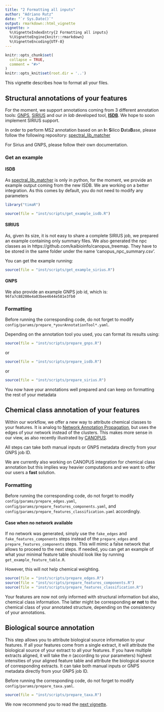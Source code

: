```yaml
---
title: "2 Formatting all inputs"
author: "Adriano Rutz"
date: "`r Sys.Date()`"
output: rmarkdown::html_vignette
vignette: >
  %\VignetteIndexEntry{2 Formatting all inputs}
  %\VignetteEngine{knitr::rmarkdown}
  %\VignetteEncoding{UTF-8}
---
```


```r
knitr::opts_chunk$set(
  collapse = TRUE,
  comment = "#>"
)
knitr::opts_knit$set(root.dir = '..')
```

This vignette describes how to format all your files.

## Structural annotations of your features

For the moment, we support annotations coming from 3 different annotation tools: [GNPS](https://gnps.ucsd.edu), [SIRIUS](https://bio.informatik.uni-jena.de/software/sirius) and our *in lab* developed tool, **[ISDB](https://github.com/mandelbrot-project/spectral_lib_matcher)**.
We hope to soon implement SIRIUS support.

In order to perform MS2 annotation based on an **I**n **S**ilico **D**ata**B**ase, please follow the following repository: [spectral_lib_matcher](https://github.com/mandelbrot-project/spectral_lib_matcher)

For Sirius and GNPS, please follow their own documentation.

### Get an example

#### ISDB

As [spectral_lib_matcher](https://github.com/mandelbrot-project/spectral_lib_matcher) is only in python, for the moment, we provide an example output coming from the new ISDB.
We are working on a better integration. 
As this comes by default, you do not need to modify any parameters

```r
library("timaR")
```

```r
source(file = "inst/scripts/get_example_isdb.R")
```

#### SIRIUS
As, given its size, it is not easy to share a complete SIRIUS job, we prepared an example containing only summary files.
We also generated the npc classes as in https://github.com/kaibioinfo/canopus_treemap.
They have to be stored in the same folder under the name 'canopus_npc_summary.csv'.

You can get the example running:
```r
source(file = "inst/scripts/get_example_sirius.R")
```

#### GNPS

We also provide an example GNPS job id, which is: `96fa7c88200e4a03bee4644e581e3fb0`

### Formatting

Before running the corresponding code, do not forget to modify `config/params/prepare_*yourAnnotationTool*.yaml`.

Depending on the annotation tool you used, you can format its results using: 

```r
source(file = "inst/scripts/prepare_gnps.R")
```

or 

```r
source(file = "inst/scripts/prepare_isdb.R")
```

or 

```r
source(file = "inst/scripts/prepare_sirius.R")
```

You now have your annotations well prepared and can keep on formatting the rest of your metadata

## Chemical class annotation of your features

Within our workflow, we offer a new way to attribute chemical classes to your features.
It is analog to [Network Annotation Propagation](https://ccms-ucsd.github.io/GNPSDocumentation/nap/), but uses the edges of your network instead of the clusters.
This makes more sense in our view, as also recently illustrated by [CANOPUS](https://doi.org/10.1038/s41587-020-0740-8).

All steps can take both manual inputs or GNPS metadata directly from your GNPS job ID.

We are currently also working on CANOPUS integration for chemical class annotation but this implies way heavier computations and we want to offer our users a **fast** solution.

### Formatting

Before running the corresponding code, do not forget to modify `config/params/prepare_edges.yaml`, `config/params/prepare_features_components.yaml`, and `config/params/prepare_features_classification.yaml` accordingly.

#### Case when no network available
If no network was generated, simply use the `fake_edges` and `fake_features_components` steps instead of the `prepare_edges` and `prepare_features_components` steps. This will mimic a false network that allows to proceed to the next steps. 
If needed, you can get an example of what your minimal feature table should look like by running `get_example_feature_table.R`.

However, this will not help chemical weighting.

```r
source(file = "inst/scripts/prepare_edges.R")
source(file = "inst/scripts/prepare_features_components.R")
source(file = "inst/scripts/prepare_features_classification.R")
```

Your features are now not only informed with structural information but also, chemical class information.
The latter might be corresponding **or not** to the chemical class of your annotated structure, depending on the consistency of your annotations.

## Biological source annotation

This step allows you to attribute biological source information to your features.
If all your features come from a single extract, it will attribute the biological source of your extract to all your features.
If you have multiple extracts aligned, it will take the *n* (according to your parameters) highest intensities of your aligned feature table and attribute the biological source of corresponding extracts.
It can take both manual inputs or GNPS metadata directly from your GNPS job ID.

Before running the corresponding code, do not forget to modify `config/params/prepare_taxa.yaml`.

```r
source(file = "inst/scripts/prepare_taxa.R")
```

We now recommend you to read the [next vignette](https://taxonomicallyinformedannotation.github.io/tima-r/articles/3-processing.html).
